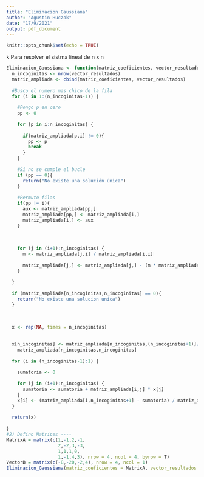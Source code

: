 ```yaml
---
title: "Eliminacion Gaussiana"
author: "Agustin Huczok"
date: "17/9/2021"
output: pdf_document
---
```



```r
knitr::opts_chunk$set(echo = TRUE)
```
k
Para resolver el sistma lineal de n x n
```r
Eliminacion_Gaussiana <- function(matriz_coeficientes, vector_resultados){
  n_incoginitas <- nrow(vector_resultados)
  matriz_ampliada <- cbind(matriz_coeficientes, vector_resultados)
  
  #Busco el numero mas chico de la fila
  for (i in 1:(n_incoginitas-1)) {
    
    #Pongo p en cero
    pp <- 0
    
    for (p in i:n_incoginitas) {
      
      if(matriz_ampliada[p,i] != 0){
        pp <- p
        break
      }
    }
    
    #Si no se cumple el bucle
    if (pp == 0){
      return("No existe una solución única")
    }
    
    #Permuto filas
    if(pp != i){
      aux <- matriz_ampliada[pp,]
      matriz_ampliada[pp,] <- matriz_ampliada[i,]
      matriz_ampliada[i,] <- aux
    }
    
    
    
    for (j in (i+1):n_incoginitas) {
      m <- matriz_ampliada[j,i] / matriz_ampliada[i,i]
      
      matriz_ampliada[j,] <- matriz_ampliada[j,] - (m * matriz_ampliada[i,])
    }
    
  }
  
  if (matriz_ampliada[n_incoginitas,n_incoginitas] == 0){
    return("No existe una solucion unica")
  }
  
  
  
  x <- rep(NA, times = n_incoginitas)
  
  
  x[n_incoginitas] <- matriz_ampliada[n_incoginitas,(n_incoginitas+1)]/
    matriz_ampliada[n_incoginitas,n_incoginitas]
  
  for (i in (n_incoginitas-1):1) {
    
    sumatoria <- 0
    
    for (j in (i+1):n_incoginitas) {
      sumatoria <- sumatoria + matriz_ampliada[i,j] * x[j]
    }
    x[i] <- (matriz_ampliada[i,n_incoginitas+1] - sumatoria) / matriz_ampliada[i,i]
  }
  
  return(x)
  
}
#2) Defino Matrices ----
MatrixA = matrix(c(1,-1,2,-1,
                   2,-2,3,-3,
                   1,1,1,0,
                   1,-1,4,3), nrow = 4, ncol = 4, byrow = T)
VectorB = matrix(c(-8,-20,-2,4), nrow = 4, ncol = 1)
Eliminacion_Gaussiana(matriz_coeficientes = MatrixA, vector_resultados = VectorB)
```
